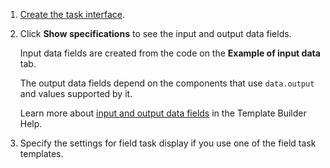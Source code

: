 1. [Create the task interface](/docs/template-builder/).

1. Click **Show specifications** to see the input and output data fields.

    Input data fields are created from the code on the **Example of input data** tab.

    The output data fields depend on the components that use `data.output` and values supported by it.

    Learn more about [input and output data fields](/docs/template-builder/operations/create-specs) in the Template Builder Help.

1. Specify the settings for field task display if you use one of the field task templates.
